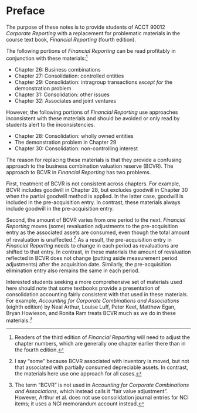# Preface

The purpose of these notes is to provide students of ACCT 90012 *Corporate Reporting* with a replacement for problematic materials in the course text book, *Financial Reporting* (fourth edition).

The following portions of *Financial Reporting* can be read profitably in conjunction with these materials:^[Readers of the third edition of *Financial Reporting* will need to adjust the chapter numbers, which are generally one chapter earlier there than in the fourth edition.]

 - Chapter 26: Business combinations
 - Chapter 27: Consolidation: controlled entities
 - Chapter 29: Consolidation: intragroup transactions *except for* the demonstration problem
 - Chapter 31: Consolidation: other issues
 - Chapter 32: Associates and joint ventures
 
However, the following portions of *Financial Reporting* use approaches inconsistent with these materials and should be avoided or only read by students alert to the inconsistencies.

 - Chapter 28: Consolidation: wholly owned entities
 - The demonstration problem in Chapter 29
 - Chapter 30: Consolidation: non-controlling interest
 
The reason for replacing these materials is that they provide a confusing approach to the business combination valuation reserve (BCVR).
The approach to BCVR in *Financial Reporting* has two problems.

First, treatment of BCVR is not consistent across chapters.
For example, BCVR includes goodwill in Chapter 28, but excludes goodwill in Chapter 30 when the partial goodwill method is applied.
In the latter case, goodwill is included in the pre-acquisition entry.
In contrast, these materials always include goodwill in the pre-acquisition entry.

Second, the amount of BCVR varies from one period to the next.
*Financial Reporting* moves (some) revaluation adjustments to the pre-acquisition entry as the associated assets are consumed, even though the total amount of revaluation is unaffected.^[I say "some" because BCVR associated with inventory is moved, but not that associated with partially consumed depreciable assets. In contrast, the materials here use one approach for all cases.]
As a result, the pre-acquisition entry in *Financial Reporting* needs to change in each period as revaluations are shifted to that entry.
In contrast, in these materials the amount of revaluation reflected in BCVR does not change (putting aside measurement period adjustments) after the acquisition date.
Similarly, the pre-acquisition elimination entry also remains the same in each period.

Interested students seeking a more comprehensive set of materials used here should note that some textbooks provide a presentation of consolidation accounting fairly consistent with that used in these materials.
For example, *Accounting for Corporate Combinations and Associations* (eighth edition) by Neal Arthur, Louise Luff, Peter Keet, Matthew Egan, Bryan Howieson, and Ronita Ram treats BCVR much as we do in these materials.^[The term "BCVR" is not used in *Accounting for Corporate Combinations and Associations*, which instead calls it "fair value adjustment". However, Arthur et al. does not use consolidation journal entries for NCI items; it uses a NCI memorandum account instead.]